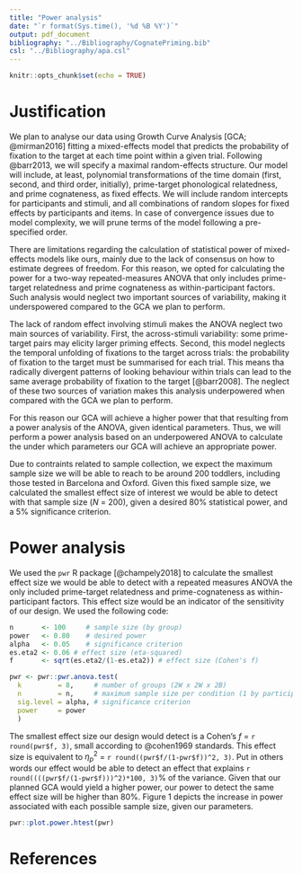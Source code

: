 ```yaml
---
title: "Power analysis"
date: "`r format(Sys.time(), '%d %B %Y')`"
output: pdf_document
bibliography: "../Bibliography/CognatePriming.bib"
csl: "../Bibliography/apa.csl"
---
```


```r
knitr::opts_chunk$set(echo = TRUE)
```

# Justification

We plan to analyse our data using Growth Curve Analysis [GCA; @mirman2016] fitting a mixed-effects model that predicts the probability of fixation to the target at each time point within a given trial. Following @barr2013, we will specify a maximal random-effects structure. Our model will include, at least, polynomial transformations of the time domain (first, second, and third order, initially), prime-target phonological relatedness, and prime cognateness, as fixed effects. We will include random intercepts for participants and stimuli, and all combinations of random slopes for fixed effects by participants and items. In case of convergence issues due to model complexity, we will prune terms of the model following a pre-specified order.

There are limitations regarding the calculation of statistical power of mixed-effects models like ours, mainly due to the lack of consensus on how to estimate degrees of freedom. For this reason, we opted for calculating the power for a two-way repeated-measures ANOVA that only includes prime-target relatedness and prime cognateness as within-participant factors. Such analysis would neglect two important sources of variability, making it underspowered compared to the GCA we plan to perform. 

The lack of random effect involving stimuli makes the ANOVA neglect two main sources of variability. First, the across-stimuli variability: some prime-target pairs may elicity larger priming effects. Second, this model neglects the temporal unfolding of fixations to the target across trials: the probability of fixation to the target must be summarised for each trial. This means tha radically divergent patterns of looking behaviour within trials can lead to the same average probability of fixation to the target [@barr2008]. The neglect of these two sources of variation makes this analysis underpowered when compared with the GCA we plan to perform. 

For this reason our GCA will achieve a higher power that that resulting from a power analysis of the ANOVA, given identical parameters. Thus, we will perform a power analysis based on an underpowered ANOVA to calculate the under which parameters our GCA will achieve an appropriate power.

Due to contraints related to sample collection, we expect the maximum sample size we will be able to reach to be around 200 toddlers, including those tested in Barcelona and Oxford. Given this fixed sample size, we calculated the smallest effect size of interest we would be able to detect with that sample size ($N$ = 200), given a desired 80% statistical power, and a 5% significance criterion.

# Power analysis

We used the `pwr` R package [@champely2018] to calculate the smallest effect size we would be able to detect with a repeated measures ANOVA the only included prime-target relatedness and prime-cognateness as within-participant factors. This effect size would be an indicator of the sensitivity of our design. We used the following code:

```r

n       <- 100     # sample size (by group)
power   <- 0.80    # desired power
alpha   <- 0.05    # significance criterion
es.eta2 <- 0.06 # effect size (eta-squared)
f       <- sqrt(es.eta2/(1-es.eta2)) # effect size (Cohen's f)

pwr <- pwr::pwr.anova.test(
  k         = 8,     # number of groups (2W x 2W x 2B)
  n         = n,     # maximum sample size per condition (1 by participant x 100 participants)
  sig.level = alpha, # significance criterion
  power     = power
  )
```

The smallest effect size our design would detect is a Cohen's $f$ = `r round(pwr$f, 3)`, small according to @cohen1969 standards. This effect size is equivalent to $\eta_p^2$ = `r round((pwr$f/(1-pwr$f))^2, 3)`. Put in others words our effect would be able to detect an effect that explains `r round((((pwr$f/(1-pwr$f)))^2)*100, 3)`% of the variance. Given that our planned GCA would yield a higher power, our power to detect the same effect size will be higher than 80%. Figure 1 depicts the increase in power associated with each possible sample size, given our parameters.

```r

pwr::plot.power.htest(pwr)

```

# References